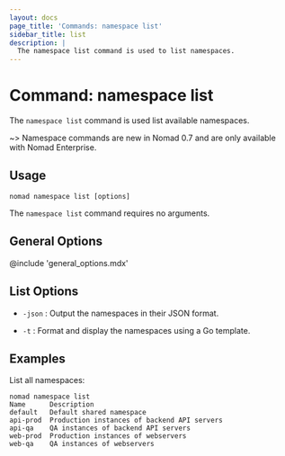 ```yaml
---
layout: docs
page_title: 'Commands: namespace list'
sidebar_title: list
description: |
  The namespace list command is used to list namespaces.
---
```


# Command: namespace list

The `namespace list` command is used list available namespaces.

~> Namespace commands are new in Nomad 0.7 and are only available with Nomad
Enterprise.

## Usage

```plaintext
nomad namespace list [options]
```

The `namespace list` command requires no arguments.

## General Options

@include 'general_options.mdx'

## List Options

- `-json` : Output the namespaces in their JSON format.

- `-t` : Format and display the namespaces using a Go template.

## Examples

List all namespaces:

```shell-session
nomad namespace list
Name      Description
default   Default shared namespace
api-prod  Production instances of backend API servers
api-qa    QA instances of backend API servers
web-prod  Production instances of webservers
web-qa    QA instances of webservers
```
